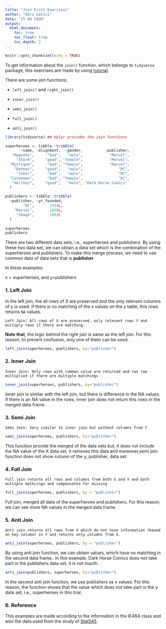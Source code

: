 ```yaml
---
title: "Join First Exercises"
author: "Ebru Gecici"
date: "25 08 2020"
output: 
  html_document:
    toc: true
    toc_float: true
    toc_depth: 3
---
```


```r
knitr::opts_chunk$set(echo = TRUE)
```
To get information about the `join()`  function, which belongs to `tidyverse` package, this exercises are made by using [tutorial](https://stat545.com/join-cheatsheet.html).

There are some join functions:

- `left_join()` and `right_join()`

- `inner_join()`

- `semi_join()`

- `full_join()`

- ` anti_join()`

```r
library(tidyverse) ## dplyr provides the join functions

superheroes <- tibble::tribble(
       ~name, ~alignment,  ~gender,          ~publisher,
   "Magneto",      "bad",   "male",            "Marvel",
     "Storm",     "good", "female",            "Marvel",
  "Mystique",      "bad", "female",            "Marvel",
    "Batman",     "good",   "male",                "DC",
     "Joker",      "bad",   "male",                "DC",
  "Catwoman",      "bad", "female",                "DC",
   "Hellboy",     "good",   "male", "Dark Horse Comics"
  )

publishers <- tibble::tribble(
  ~publisher, ~yr_founded,
        "DC",       1934L,
    "Marvel",       1939L,
     "Image",       1992L
  )

superheroes
publishers
```

There are two different data sets, i.e., superheroes and publishers. By using these two data set, we can obtain a data set which is the combination of the superheroes and publishers. To make this merge process, we need to use common data of data sets that is **publisher**. 

In these examples:

  x = superheroes, and y=publishers

### 1. Left Join

In the left join, the all rows of X are preserved and the only relevant columns of y is used.
If there is no matching of the x values on the y table, this rows returns `NA` values.

`Left Join: All rows of X are preserved, only relevant rows Y and multiply rows if there are matching.`  

**Note that**, the logic behind the right join is same as the left join. For this reason, to prevent confusion, only one of them can be used.

```r
left_join(superheroes, publishers, by="publisher")
```

### 2. Inner Join

`Inner Join: Only rows with common value are returned and rws rae multiplied if there are multiple matchings`

```r
inner_join(superheroes, publishers, by="publisher")

```

Inner join is similar with the left join, but there is difference in the NA values. If there is an NA value in the rows, inner join does not return this rows in the merged data frame.

### 3. Semi Join

`Semi Join: Very similar to inner join but without columns from Y `

```r
semi_join(superheroes, publishers, by="publisher")
```

This function provide the merged of the data sets but, it does not include the NA value of the X data set, it removes this data and moreover,semi join function does not show column of the y, publisher, data set.


### 4. Full Join

`Full join returns all rows and columns from both X and Y and both multiple mathcings and compensates for missing`

```r
full_join(superheroes, publishers, by = "publisher")
```

Full join, merged all data of the superheroes and publishers. For this reason, we can see more NA values in the merged data frame. 


### 5. Anti Join

`Anti join returns all rows from X which do not have information (based on key column) in Y and returns only columns from X.`

```r
anti_join(superheroes, publishers, by = "publisher")
```

By using anti join function, we can obtain values, which have no matching in the second data frame.. In this example, Dark Horse Comics does not take part in the publishers data set, it is not macth. 


```r
anti_join(publishers, superheroes, by="publisher")
```

In the second anti join function, we use publishers as x values. For this reason, the function shows that the value which does not take part in the y data set, i.e., superheroes in this trial.

### 6. Reference

This examples are made according to the information in the IE48A class and also the data used from the study of [Stat545](https://stat545.com/join-cheatsheet.html).